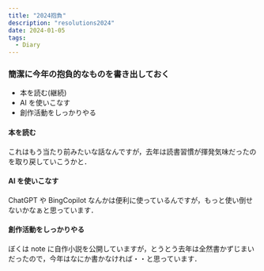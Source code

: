 ```yaml
---
title: "2024抱負"
description: "resolutions2024"
date: 2024-01-05
tags:
  - Diary
---
```


### 簡潔に今年の抱負的なものを書き出しておく

* 本を読む(継続)
* AI を使いこなす
* 創作活動をしっかりやる

#### 本を読む

これはもう当たり前みたいな話なんですが，去年は読書習慣が揮発気味だったのを取り戻していこうかと．

#### AI を使いこなす

ChatGPT や BingCopilot なんかは便利に使っているんですが，もっと使い倒せないかなぁと思っています．

#### 創作活動をしっかりやる

ぼくは note に自作小説を公開していますが，とうとう去年は全然書かずじまいだったので，今年はなにか書かなければ・・と思っています．

